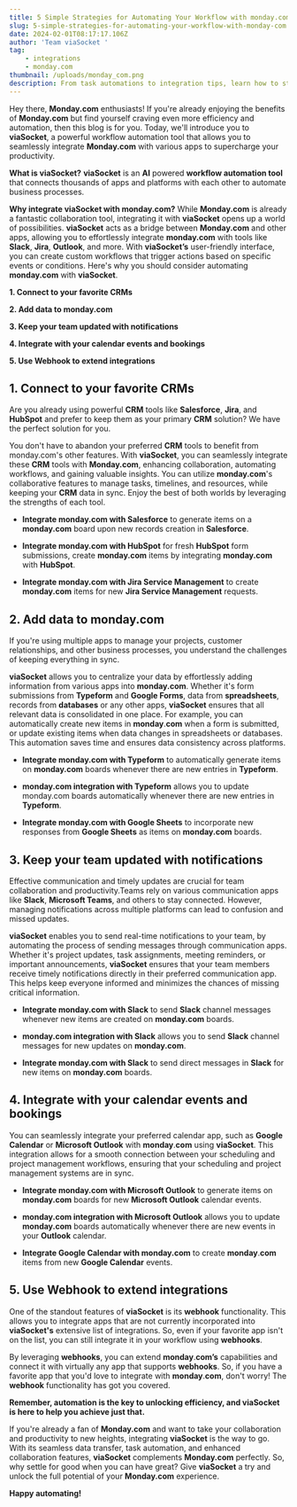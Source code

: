 ```yaml
---
title: 5 Simple Strategies for Automating Your Workflow with monday.com
slug: 5-simple-strategies-for-automating-your-workflow-with-monday-com
date: 2024-02-01T08:17:17.106Z
author: 'Team viaSocket '
tag:
    - integrations
    - monday.com
thumbnail: /uploads/monday_com.png
description: From task automations to integration tips, learn how to streamline your processes and maximize efficiency with monday.com's powerful automation features.
---
```


Hey there, **Monday.com** enthusiasts! If you're already enjoying the benefits of **Monday.com** but find yourself craving even more efficiency and automation, then this blog is for you. Today, we'll introduce you to **viaSocket**, a powerful workflow automation tool that allows you to seamlessly integrate **Monday.com** with various apps to supercharge your productivity.

**What is viaSocket?** **viaSocket** is an **AI** powered **workflow automation tool** that connects thousands of apps and platforms with each other to automate business processes.

**Why integrate viaSocket with monday.com?** While **Monday.com** is already a fantastic collaboration tool, integrating it with **viaSocket** opens up a world of possibilities. **viaSocket** acts as a bridge between **Monday.com** and other apps, allowing you to effortlessly integrate **monday.com** with tools like **Slack**, **Jira**, **Outlook**, and more. With **viaSocket’s** user-friendly interface, you can create custom workflows that trigger actions based on specific events or conditions. Here's why you should consider automating **monday.com** with **viaSocket**.

**1. Connect to your favorite CRMs**

**2. Add data to monday.com**

**3. Keep your team updated with notifications**

**4. Integrate with your calendar events and bookings**

**5. Use Webhook to extend integrations**

## **1. Connect to your favorite CRMs**<a id="1-connect-to-your-favorite-crms"></a>

Are you already using powerful **CRM** tools like **Salesforce**, **Jira**, and **HubSpot** and prefer to keep them as your primary **CRM** solution? We have the perfect solution for you.

You don't have to abandon your preferred **CRM** tools to benefit from monday.com's other features. With **viaSocket**, you can seamlessly integrate these **CRM** tools with **Monday.com**, enhancing collaboration, automating workflows, and gaining valuable insights. You can utilize **monday.com**'s collaborative features to manage tasks, timelines, and resources, while keeping your **CRM** data in sync. Enjoy the best of both worlds by leveraging the strengths of each tool.

-   **Integrate monday.com with Salesforce** to generate items on a **monday.com** board upon new records creation in **Salesforce**.

-   **Integrate monday.com with HubSpot** for fresh **HubSpot** form submissions, create **monday.com** items by integrating **monday.com** with **HubSpot**.

-   **Integrate monday.com with Jira Service Management** to create **monday.com** items for new **Jira Service Management** requests.

## **2. Add data to monday.com**<a id="2-add-data-to-mondaycom"></a>

If you're using multiple apps to manage your projects, customer relationships, and other business processes, you understand the challenges of keeping everything in sync.

**viaSocket** allows you to centralize your data by effortlessly adding information from various apps into **monday.com**. Whether it's form submissions from **Typeform** and **Google Forms**, data from **spreadsheets**, records from **databases** or any other apps, **viaSocket** ensures that all relevant data is consolidated in one place. For example, you can automatically create new items in **monday**.**com** when a form is submitted, or update existing items when data changes in spreadsheets or databases. This automation saves time and ensures data consistency across platforms.

-   **Integrate monday.com with Typeform** to automatically generate items on **monday.com** boards whenever there are new entries in **Typeform**.

-   **monday.com integration with Typeform** allows you to update monday.com boards automatically whenever there are new entries in **Typeform**.

-   **Integrate monday.com with Google Sheets** to incorporate new responses from **Google Sheets** as items on **monday.com** boards.

## **3. Keep your team updated with notifications**<a id="3-keep-your-team-updated-with-notifications"></a>

Effective communication and timely updates are crucial for team collaboration and productivity.Teams rely on various communication apps like **Slack**, **Microsoft Teams**, and others to stay connected. However, managing notifications across multiple platforms can lead to confusion and missed updates.

**viaSocket** enables you to send real-time notifications to your team, by automating the process of sending messages through communication apps. Whether it's project updates, task assignments, meeting reminders, or important announcements, **viaSocket** ensures that your team members receive timely notifications directly in their preferred communication app. This helps keep everyone informed and minimizes the chances of missing critical information.

-   **Integrate monday.com with Slack** to send **Slack** channel messages whenever new items are created on **monday.com** boards.

-   **monday.com integration with Slack** allows you to send **Slack** channel messages for new updates on **monday.com**.

-   **Integrate monday.com with Slack** to send direct messages in **Slack** for new items on **monday.com** boards.

## **4. Integrate with your calendar events and bookings**<a id="4-integrate-with-your-calendar-events-and-bookings"></a>

You can seamlessly integrate your preferred calendar app, such as **Google Calendar** or **Microsoft Outlook** with **monday**.**com** using **viaSocket**. This integration allows for a smooth connection between your scheduling and project management workflows, ensuring that your scheduling and project management systems are in sync.

-   **Integrate monday.com with Microsoft Outlook** to generate items on **monday.com** boards for new **Microsoft Outlook** calendar events.

-   **monday.com integration with Microsoft Outlook** allows you to update **monday.com** boards automatically whenever there are new events in your **Outlook** calendar.

-   **Integrate Google Calendar with monday.com** to create **monday**.**com** items from new **Google Calendar** events.

## **5. Use Webhook to extend integrations**<a id="5-use-webhook-to-extend-integrations"></a>

One of the standout features of **viaSocket** is its **webhook** functionality. This allows you to integrate apps that are not currently incorporated into **viaSocket's** extensive list of integrations. So, even if your favorite app isn't on the list, you can still integrate it in your workflow using **webhooks**.

By leveraging **webhooks**, you can extend **monday**.**com’s** capabilities and connect it with virtually any app that supports **webhooks**. So, if you have a favorite app that you'd love to integrate with **monday**.**com**, don't worry! The **webhook** functionality has got you covered.

**Remember, automation is the key to unlocking efficiency, and viaSocket is here to help you achieve just that.**

If you're already a fan of **Monday.com** and want to take your collaboration and productivity to new heights, integrating **viaSocket** is the way to go. With its seamless data transfer, task automation, and enhanced collaboration features, **viaSocket** complements **Monday.com** perfectly. So, why settle for good when you can have great? Give **viaSocket** a try and unlock the full potential of your **Monday.com** experience.

**Happy automating!**
